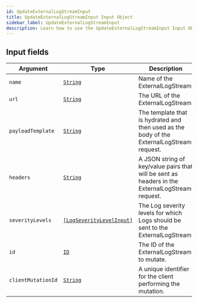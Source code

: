 ```yaml
---
id: UpdateExternalLogStreamInput
title: UpdateExternalLogStreamInput Input Object
sidebar_label: UpdateExternalLogStreamInput
description: Learn how to use the UpdateExternalLogStreamInput Input Object for 's API.
---
```


## Input fields

| Argument           | Type                                                                           | Description                                                                                     |
| ------------------ | ------------------------------------------------------------------------------ | ----------------------------------------------------------------------------------------------- |
| `name`             | [`String`](api/schema/scalar/String.mdx)                                       | Name of the ExternalLogStream.                                                                  |
| `url`              | [`String`](api/schema/scalar/String.mdx)                                       | The URL of the ExternalLogStream.                                                               |
| `payloadTemplate`  | [`String`](api/schema/scalar/String.mdx)                                       | The template that is hydrated and then used as the body of the ExternalLogStream request.       |
| `headers`          | [`String`](api/schema/scalar/String.mdx)                                       | A JSON string of key/value pairs that will be sent as headers in the ExternalLogStream request. |
| `severityLevels`   | [`[LogSeverityLevelInput]`](api/schema/input_object/LogSeverityLevelInput.mdx) | The Log severity levels for which Logs should be sent to the ExternalLogStream.                 |
| `id`               | [`ID`](api/schema/scalar/ID.mdx)                                               | The ID of the ExternalLogStream to mutate.                                                      |
| `clientMutationId` | [`String`](api/schema/scalar/String.mdx)                                       | A unique identifier for the client performing the mutation.                                     |
